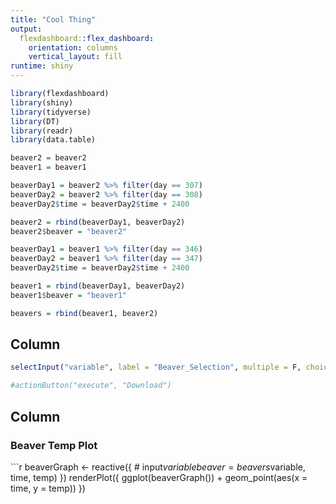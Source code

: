 ```yaml
---
title: "Cool Thing"
output: 
  flexdashboard::flex_dashboard:
    orientation: columns
    vertical_layout: fill
runtime: shiny
---
```


```r
library(flexdashboard)
library(shiny)
library(tidyverse)
library(DT)
library(readr)
library(data.table)
```


```r
beaver2 = beaver2
beaver1 = beaver1

beaverDay1 = beaver2 %>% filter(day == 307)
beaverDay2 = beaver2 %>% filter(day == 308) 
beaverDay2$time = beaverDay2$time + 2400

beaver2 = rbind(beaverDay1, beaverDay2) 
beaver2$beaver = "beaver2"

beaverDay1 = beaver1 %>% filter(day == 346)
beaverDay2 = beaver1 %>% filter(day == 347) 
beaverDay2$time = beaverDay2$time + 2400

beaver1 = rbind(beaverDay1, beaverDay2)
beaver1$beaver = "beaver1"

beavers = rbind(beaver1, beaver2)
```

Column {data-width=50}
-----------------------------------------------------------------------
```r
selectInput("variable", label = "Beaver_Selection", multiple = F, choices = c("beaver1", "beaver2"), selected = "beaver2")

#actionButton("execute", "Download")
```


Column {data-width=650}
-----------------------------------------------------------------------

### Beaver Temp Plot

```r


beaverGraph <- reactive({
# input$variable
  beaver = beavers %>% select(input$variable, time, temp)
  })
renderPlot({
  ggplot(beaverGraph()) +
    geom_point(aes(x = time, y = temp))
})


